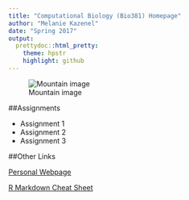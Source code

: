 ```yaml
---
title: "Computational Biology (Bio381) Homepage"
author: "Melanie Kazenel"
date: "Spring 2017"
output: 
  prettydoc::html_pretty:
    theme: hpstr
    highlight: github
---
```


![Mountain image](IMG_1224.jpg)

##Assignments

* Assignment 1   
* Assignment 2   
* Assignment 3   

##Other Links

[Personal Webpage](https://www.uvm.edu/~biology/?Page=students/kazenel_000.php&SM=facultysubmenu.html)

[R Markdown Cheat Sheet](https://www.rstudio.com/wp-content/uploads/2015/02/rmarkdown-cheatsheet.pdf) 

